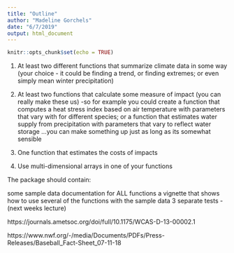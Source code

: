 ```yaml
---
title: "Outline"
author: "Madeline Gorchels"
date: "6/7/2019"
output: html_document
---
```


```r
knitr::opts_chunk$set(echo = TRUE)
```

1) At least two different functions that summarize climate data in some way (your choice - it could be finding a trend, or finding extremes; or even simply mean winter precipitation)

2) At least two functions that calculate some measure of impact (you can really make these us) -so for example you could create a function that computes a heat stress index based on air temperature with parameters that vary with for different species; or a function that estimates water supply from precipitation with parameters that vary to reflect water storage …you can make something up just as long as its somewhat sensible

3) One function that estimates the costs of impacts

4) Use multi-dimensional arrays in one of your functions

The package should contain:

some sample data
documentation for ALL functions
a vignette that shows how to use several of the functions with the sample data
3 separate tests - (next weeks lecture)

https://journals.ametsoc.org/doi/full/10.1175/WCAS-D-13-00002.1

https://www.nwf.org/-/media/Documents/PDFs/Press-Releases/Baseball_Fact-Sheet_07-11-18

